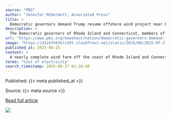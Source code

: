 ```yaml
---
source: "PBS"
author: "Jennifer McDermott, Associated Press"
title: >
  Democratic governors demand Trump resume offshore wind project near Rhode Island
description: >
  The Democratic governors of Rhode Island and Connecticut, members of Congress and union workers are calling on the Trump administration to allow a major offshore wind project to move forward.
url: "https://www.pbs.org/newshour/nation/democratic-governors-demand-trump-resume-offshore-wind-project-near-rhode-island"
image: "https://d3i6fh83elv35t.cloudfront.net/static/2025/08/2015-07-27T120000Z_1355781821_GM1EB7S03RF01_RTRMADP_3_USA-WINDFARM-DEEPWATER-1024x683.jpg"
published_at: 2025-08-25
content: >
  A nearly complete wind farm off the coast of Rhode Island and Connecticut faces an uncertain future as the states’ Democratic governors, members of Congress and union workers are calling Monday for t… [+3983 chars]
terms: "Cost of electricity"
search_timestamp: 2025-08-27 01:18:48
---
```



Published: {{< meta published_at >}}


Source: {{< meta source >}}


[Read full article]({{< meta url >}}){target='_blank'}



![](`r rmarkdown::metadata$image[1]`)
